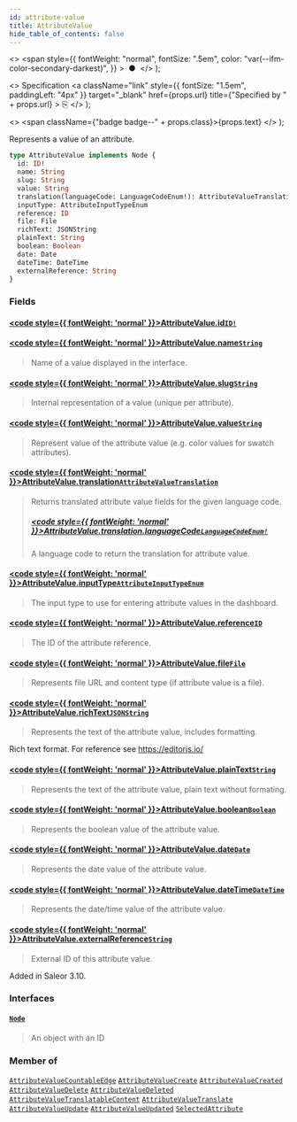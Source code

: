 ```yaml
---
id: attribute-value
title: AttributeValue
hide_table_of_contents: false
---
```


  <>
    <span
      style={{
        fontWeight: "normal",
        fontSize: ".5em",
        color: "var(--ifm-color-secondary-darkest)",
      }}
    >
      &nbsp;●&nbsp;
    </span>
  </>
);

  <>
    Specification
    <a
      className="link"
      style={{ fontSize: "1.5em", paddingLeft: "4px" }}
      target="\_blank"
      href={props.url}
      title={"Specified by " + props.url}
    >
      ⎘
    </a>
  </>
);

  <>
    <span className={"badge badge--" + props.class}>{props.text}</span>
  </>
);

Represents a value of an attribute.

```graphql
type AttributeValue implements Node {
  id: ID!
  name: String
  slug: String
  value: String
  translation(languageCode: LanguageCodeEnum!): AttributeValueTranslation
  inputType: AttributeInputTypeEnum
  reference: ID
  file: File
  richText: JSONString
  plainText: String
  boolean: Boolean
  date: Date
  dateTime: DateTime
  externalReference: String
}
```

### Fields

#### [<code style={{ fontWeight: 'normal' }}>AttributeValue.<b>id</b></code>](#)<Bullet />[`ID!`](../../../storefront/miscellaneous/scalars/id) <Badge class="secondary" text="non-null"/> <Badge class="secondary" text="scalar"/>

>

#### [<code style={{ fontWeight: 'normal' }}>AttributeValue.<b>name</b></code>](#)<Bullet />[`String`](../../../storefront/miscellaneous/scalars/string) <Badge class="secondary" text="scalar"/>

> Name of a value displayed in the interface.

#### [<code style={{ fontWeight: 'normal' }}>AttributeValue.<b>slug</b></code>](#)<Bullet />[`String`](../../../storefront/miscellaneous/scalars/string) <Badge class="secondary" text="scalar"/>

> Internal representation of a value (unique per attribute).

#### [<code style={{ fontWeight: 'normal' }}>AttributeValue.<b>value</b></code>](#)<Bullet />[`String`](../../../storefront/miscellaneous/scalars/string) <Badge class="secondary" text="scalar"/>

> Represent value of the attribute value (e.g. color values for swatch attributes).

#### [<code style={{ fontWeight: 'normal' }}>AttributeValue.<b>translation</b></code>](#)<Bullet />[`AttributeValueTranslation`](../../../storefront/miscellaneous/objects/attribute-value-translation) <Badge class="secondary" text="object"/>

> Returns translated attribute value fields for the given language code.
>
> ##### [<code style={{ fontWeight: 'normal' }}>AttributeValue.translation.<b>languageCode</b></code>](#)<Bullet />[`LanguageCodeEnum!`](../../../storefront/miscellaneous/enums/language-code-enum) <Badge class="secondary" text="non-null"/> <Badge class="secondary" text="enum"/>
>
> A language code to return the translation for attribute value.

#### [<code style={{ fontWeight: 'normal' }}>AttributeValue.<b>inputType</b></code>](#)<Bullet />[`AttributeInputTypeEnum`](../../../storefront/attributes/enums/attribute-input-type-enum) <Badge class="secondary" text="enum"/>

> The input type to use for entering attribute values in the dashboard.

#### [<code style={{ fontWeight: 'normal' }}>AttributeValue.<b>reference</b></code>](#)<Bullet />[`ID`](../../../storefront/miscellaneous/scalars/id) <Badge class="secondary" text="scalar"/>

> The ID of the attribute reference.

#### [<code style={{ fontWeight: 'normal' }}>AttributeValue.<b>file</b></code>](#)<Bullet />[`File`](../../../storefront/miscellaneous/objects/file) <Badge class="secondary" text="object"/>

> Represents file URL and content type (if attribute value is a file).

#### [<code style={{ fontWeight: 'normal' }}>AttributeValue.<b>richText</b></code>](#)<Bullet />[`JSONString`](../../../storefront/miscellaneous/scalars/jsonstring) <Badge class="secondary" text="scalar"/>

> Represents the text of the attribute value, includes formatting.

Rich text format. For reference see https://editorjs.io/

>

#### [<code style={{ fontWeight: 'normal' }}>AttributeValue.<b>plainText</b></code>](#)<Bullet />[`String`](../../../storefront/miscellaneous/scalars/string) <Badge class="secondary" text="scalar"/>

> Represents the text of the attribute value, plain text without formating.

#### [<code style={{ fontWeight: 'normal' }}>AttributeValue.<b>boolean</b></code>](#)<Bullet />[`Boolean`](../../../storefront/miscellaneous/scalars/boolean) <Badge class="secondary" text="scalar"/>

> Represents the boolean value of the attribute value.

#### [<code style={{ fontWeight: 'normal' }}>AttributeValue.<b>date</b></code>](#)<Bullet />[`Date`](../../../storefront/miscellaneous/scalars/date) <Badge class="secondary" text="scalar"/>

> Represents the date value of the attribute value.

#### [<code style={{ fontWeight: 'normal' }}>AttributeValue.<b>dateTime</b></code>](#)<Bullet />[`DateTime`](../../../storefront/miscellaneous/scalars/date-time) <Badge class="secondary" text="scalar"/>

> Represents the date/time value of the attribute value.

#### [<code style={{ fontWeight: 'normal' }}>AttributeValue.<b>externalReference</b></code>](#)<Bullet />[`String`](../../../storefront/miscellaneous/scalars/string) <Badge class="secondary" text="scalar"/>

> External ID of this attribute value.

Added in Saleor 3.10.

>

### Interfaces

#### [`Node`](../../../storefront/miscellaneous/interfaces/node) <Badge class="secondary" text="interface"/>

> An object with an ID

### Member of

[`AttributeValueCountableEdge`](../../../storefront/miscellaneous/objects/attribute-value-countable-edge) <Badge class="secondary" text="object"/><Bullet />[`AttributeValueCreate`](../../../storefront/attributes/objects/attribute-value-create) <Badge class="secondary" text="object"/><Bullet />[`AttributeValueCreated`](../../../storefront/attributes/objects/attribute-value-created) <Badge class="secondary" text="object"/><Bullet />[`AttributeValueDelete`](../../../storefront/attributes/objects/attribute-value-delete) <Badge class="secondary" text="object"/><Bullet />[`AttributeValueDeleted`](../../../storefront/attributes/objects/attribute-value-deleted) <Badge class="secondary" text="object"/><Bullet />[`AttributeValueTranslatableContent`](../../../storefront/attributes/objects/attribute-value-translatable-content) <Badge class="secondary" text="object"/><Bullet />[`AttributeValueTranslate`](../../../storefront/attributes/objects/attribute-value-translate) <Badge class="secondary" text="object"/><Bullet />[`AttributeValueUpdate`](../../../storefront/attributes/objects/attribute-value-update) <Badge class="secondary" text="object"/><Bullet />[`AttributeValueUpdated`](../../../storefront/attributes/objects/attribute-value-updated) <Badge class="secondary" text="object"/><Bullet />[`SelectedAttribute`](../../../storefront/attributes/objects/selected-attribute) <Badge class="secondary" text="object"/>
